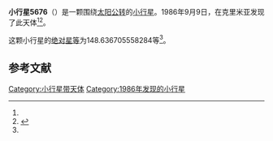 {{Infobox planet
| bgcolour = #FFFFC0
| name = 5676 Voltaire
| symbol = 
| image = 
| caption = 
| discovery = yes
| discovery_ref = 
| discoverer = {{link-en|柳德米拉·卡拉季奇|Lyudmila Karachkina}}
| discovery_site = [[克里米亚|克里米亚]] 
| discovered = 1986年9月9日
| designations = yes
| mp_name = 
| named_after = 
| alt_names = 1986 RH12/ 1989 GE5 / A904 UC
| mp_category = [[主带小行星|主带小行星]]
| orbit_ref = <ref name="a">[http://ssd.jpl.nasa.gov/sbdb.cgi?sstr=5676 5676 Voltaire] {{Wayback|url=http://ssd.jpl.nasa.gov/sbdb.cgi?sstr=5676 |date=20140925103356 }}，小行星數據庫瀏覽器（JPL Small-Body Database Browser）－[[美国国家航空航天局|美国国家航空航天局]]喷气推进实验室</ref>
| epoch = 2456400.5 (2013年4月18日更新)
| aphelion = {{convert|2.923726596753538|AU|km|3|abbr=on|lk=out}}
| perihelion = {{convert|2.048086208137235|AU|km|3|abbr=on}}
| semimajor = {{convert|2.485906402445386|AU|km|3|abbr=on}}
| eccentricity = 0.176120949
| period = 1431.612844 [[日|日]]<br />3.92[[儒略年|儒略年]]
| avg_speed = 
| inclination = 13.99170899845033
| asc_node = 207.4531343576407
| mean_anomaly = 
| arg_peri = 148.636705558284
| satellites = 
| physical_characteristics = yes
| dimensions = 
| mass = 
| density = 
| surface_grav = 
| escape_velocity = 
| sidereal_day = 
| axial_tilt = 
| pole_ecliptic_lat = 
| pole_ecliptic_lon = 
| albedo = 
| temperatures= 
| temp_name1 = 
| mean_temp_1 = 
| max_temp_1 = 
| temp_name2 = 
| max_temp_2 = 
| spectral_type = 
| abs_magnitude = 148.636705558284
}}

'''小行星5676'''（{{lang-en|5676 Voltaire}}）是一颗围绕[[太阳|太阳]][[公转|公转]]的[[小行星|小行星]]。1986年9月9日，{{link-en|柳德米拉·卡拉季奇|Lyudmila Karachkina}}在克里米亚发现了此天体<ref name="a" /><ref>{{cite news|title=小行星列表|url=http://cfa-www.harvard.edu/iau/lists/NumberedMPs.txt|accessdate=2013-07-08|newspaper=哈佛大学|archive-date=2008-05-17|archive-url=https://web.archive.org/web/20080517010638/http://cfa-www.harvard.edu/iau/lists/NumberedMPs.txt|dead-url=no}}</ref>。

这颗小行星的[[绝对星等|绝对星等]]为148.636705558284等<ref name="a" />。

==参考文献==
{{reflist}}
{{Minor Planet Number|[[小行星5675|小行星5675]]|[[小行星5677|小行星5677]]}}

{{小天体}}

[[Category:小行星带天体|Category:小行星带天体]]
[[Category:1986年发现的小行星|Category:1986年发现的小行星]]

{{asteroid-stub}}